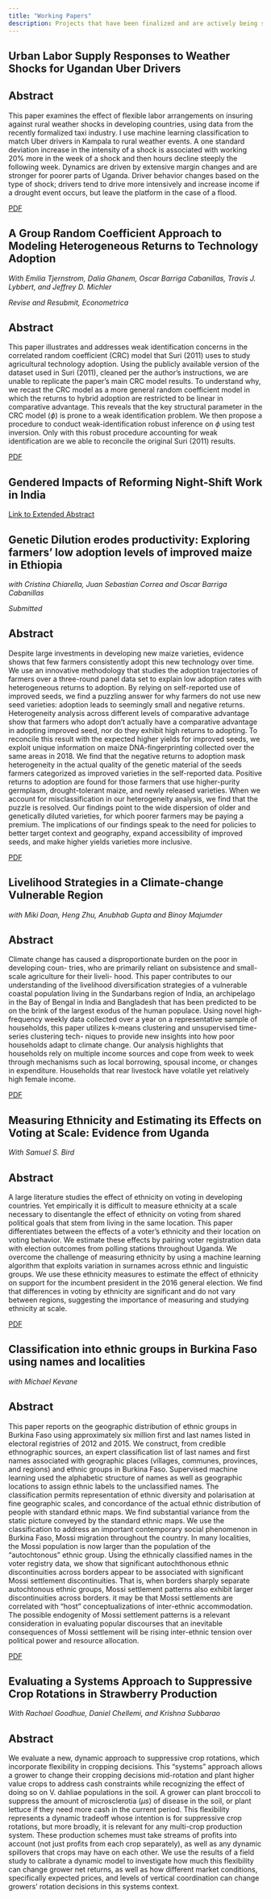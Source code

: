 ```yaml
---
title: "Working Papers"
description: Projects that have been finalized and are actively being submitted for publication.
---
```


## Urban Labor Supply Responses to Weather Shocks for Ugandan Uber Drivers

:::{.callout-note collapse="true"}
## Abstract

This paper examines the effect of flexible labor arrangements on insuring against rural weather shocks in developing countries, using data from the recently formalized taxi industry. I use machine learning classification to match Uber drivers in Kampala to rural weather events. A one standard deviation increase in the intensity of a shock is associated with working 20% more in the week of a shock and then hours decline steeply the following week. Dynamics are driven by extensive margin changes and are stronger for poorer parts of Uganda. Driver behavior changes based on the type of shock; drivers tend to drive more intensively and increase income if a drought event occurs, but leave the platform in the case of a flood.
:::


[PDF](https://drive.google.com/file/d/1G9R6lIEuhbn38x31gmkEavoAG9AtNx0s/view?usp=sharing){.btn .btn-outline-primary .btn role="button"}

## A Group Random Coefficient Approach to Modeling Heterogeneous Returns to Technology Adoption

*With Emilia Tjernstrom, Dalia Ghanem, Oscar Barriga Cabanillas, Travis J. Lybbert, and Jeffrey D. Michler*

*Revise and Resubmit, Econometrica*

:::{.callout-note collapse="true"}
## Abstract

This paper illustrates and addresses weak identification concerns in the correlated random coefficient (CRC) model that Suri (2011) uses to study agricultural technology adoption.
Using the publicly available version of the dataset used in Suri (2011), cleaned per the author's instructions, we are unable to replicate the paper's main CRC model results.
To understand why, we recast the CRC model as a more general random coefficient model in which the returns to hybrid adoption are restricted to be linear in comparative advantage.
This reveals that the key structural parameter in the CRC model ($\phi$) is prone to a weak identification problem.
We then propose a procedure to conduct weak-identification robust inference on $\phi$ using test inversion.
Only with this robust procedure accounting for weak identification are we able to reconcile the original Suri (2011) results.
:::

[PDF](https://drive.google.com/file/d/1CoQelaFIoGswFv4Kh_kMAIw42cjhuOEU/view?usp=sharing){.btn .btn-outline-primary .btn role="button"}

## Gendered Impacts of Reforming Night-Shift Work in India

[Link to Extended Abstract](https://drive.google.com/file/d/1SZofJ2SmoJabcdUJPwwzwBWB4Fvv5gAn/view?usp=sharing){.btn .btn-outline-primary .btn role="button"}


## Genetic Dilution erodes productivity: Exploring farmers’ low adoption levels of improved maize in Ethiopia

*with Cristina Chiarella, Juan Sebastian Correa and Oscar Barriga Cabanillas*

*Submitted*

:::{.callout-note collapse="true"}
## Abstract

Despite large investments in developing new maize varieties, evidence shows that few farmers
consistently adopt this new technology over time. We use an innovative methodology that
studies the adoption trajectories of farmers over a three-round panel data set to explain low
adoption rates with heterogeneous returns to adoption. By relying on self-reported use of
improved seeds, we find a puzzling answer for why farmers do not use new seed varieties:
adoption leads to seemingly small and negative returns. Heterogeneity analysis across different
levels of comparative advantage show that farmers who adopt don’t actually have a comparative
advantage in adopting improved seed, nor do they exhibit high returns to adopting. To reconcile
this result with the expected higher yields for improved seeds, we exploit unique information
on maize DNA-fingerprinting collected over the same areas in 2018. We find that the negative
returns to adoption mask heterogeneity in the actual quality of the genetic material of the seeds
farmers categorized as improved varieties in the self-reported data. Positive returns to adoption
are found for those farmers that use higher-purity germplasm, drought-tolerant maize, and newly
released varieties. When we account for misclassification in our heterogeneity analysis, we find
that the puzzle is resolved. Our findings point to the wide dispersion of older and genetically
diluted varieties, for which poorer farmers may be paying a premium. The implications of our findings speak to the need for policies to better target context and geography, expand accessibility of improved seeds, and make higher yields varieties more inclusive.
:::

[PDF](https://drive.google.com/file/d/1sqC0W1mUMzPzQreimT22qnqsnNlIj3bc/view?usp=sharing){.btn .btn-outline-primary .btn role="button"}


## Livelihood Strategies in a Climate-change Vulnerable Region

*with Miki Doan, Heng Zhu, Anubhab Gupta and Binoy Majumder*

:::{.callout-note collapse="true"}
## Abstract

Climate change has caused a disproportionate burden on the poor in developing coun-
tries, who are primarily reliant on subsistence and small-scale agriculture for their liveli-
hood. This paper contributes to our understanding of the livelihood diversification
strategies of a vulnerable coastal population living in the Sundarbans region of India,
an archipelago in the Bay of Bengal in India and Bangladesh that has been predicted
to be on the brink of the largest exodus of the human populace. Using novel high-
frequency weekly data collected over a year on a representative sample of households,
this paper utilizes k-means clustering and unsupervised time-series clustering tech-
niques to provide new insights into how poor households adapt to climate change. Our
analysis highlights that households rely on multiple income sources and cope from week
to week through mechanisms such as local borrowing, spousal income, or changes in
expenditure. Households that rear livestock have volatile yet relatively high female
income.
:::

[PDF](https://scholar.google.com/scholar_url?url=https://ageconsearch.umn.edu/record/322365/files/24195.pdf&hl=en&sa=T&oi=gsb-gga&ct=res&cd=2&d=12962046704729585600&ei=7e1vY4C5MIqUy9YP-OmKyAQ&scisig=AAGBfm2aaJtfS_KnDh5hRc47a4cZxX41aw){.btn .btn-outline-primary .btn role="button"}


## Measuring Ethnicity and Estimating its Effects on Voting at Scale: Evidence from Uganda

*With Samuel S. Bird*

:::{.callout-note collapse="true"}
## Abstract

A large literature studies the effect of ethnicity on voting in developing countries. Yet empirically it is difficult to measure ethnicity at a scale necessary to disentangle the effect of ethnicity on voting from shared political goals that stem from living in the same location. This paper differentiates between the effects of a voter's ethnicity and their location on voting behavior. We estimate these effects by pairing voter registration data with election outcomes from polling stations throughout Uganda. We overcome the challenge of measuring ethnicity by using a machine learning algorithm that exploits variation in surnames across ethnic and linguistic groups. We use these ethnicity measures to estimate the effect of ethnicity on support for the incumbent president in the 2016 general election. We find that differences in voting by ethnicity are significant and do not vary between regions, suggesting the importance of measuring and studying ethnicity at scale.
:::

[PDF](https://drive.google.com/file/d/1Tdmr2_4DCSXIt_Q7tq1omglsgn249VgE/view?usp=sharing){.btn .btn-outline-primary .btn role="button"}

## Classification into ethnic groups in Burkina Faso using names and localities

*with Michael Kevane*

:::{.callout-note collapse="true"}
## Abstract

This paper reports on the geographic distribution of ethnic groups in Burkina Faso
using approximately six million first and last names listed in electoral registries of 2012 and 2015.
We construct, from credible ethnographic sources, an expert classification list of last names and
first names associated with geographic places (villages, communes, provinces, and regions) and
ethnic groups in Burkina Faso. Supervised machine learning used the alphabetic structure of
names as well as geographic locations to assign ethnic labels to the unclassified names. The
classification permits representation of ethnic diversity and polarisation at fine geographic scales,
and concordance of the actual ethnic distribution of people with standard ethnic maps. We find
substantial variance from the static picture conveyed by the standard ethnic maps. We use the
classification to address an important contemporary social phenomenon in Burkina Faso, Mossi
migration throughout the country. In many localities, the Mossi population is now larger than the
population of the “autochtonous” ethnic group. Using the ethnically classified names in the voter
registry data, we show that significant autochthonous ethnic discontinuities across borders appear
to be associated with significant Mossi settlement discontinuities. That is, when borders sharply
separate autochtonous ethnic groups, Mossi settlement patterns also exhibit larger discontinuities
across borders. it may be that Mossi settlements are correlated with “host” conceptualizations of
inter-ethnic accommodation. The possible endogenity of Mossi settlement patterns is a relevant
consideration in evaluating popular discourses that an inevitable consequences of Mossi settlement
will be rising inter-ethnic tension over political power and resource allocation.
:::

[PDF](https://drive.google.com/file/d/1ZCS0c89GkS4hio5WEUrMSnqJ1FYeMd0V/view?usp=sharing){.btn .btn-outline-primary .btn role="button"}


## Evaluating a Systems Approach to Suppressive Crop Rotations in Strawberry Production

*With Rachael Goodhue, Daniel Chellemi, and Krishna Subbarao*

:::{.callout-note collapse="true"}
## Abstract

We evaluate a new, dynamic approach to suppressive crop rotations, which incorporate flexibility in cropping decisions. This “systems” approach allows a grower to change their cropping decisions mid-rotation and plant higher value crops to address cash constraints while recognizing the effect of doing so on V. dahliae populations in the soil. A grower can plant broccoli to suppress the amount of microsclerotia ($\mu s$) of disease in the soil, or plant lettuce if they need more cash in the current period. This flexibility represents a dynamic tradeoff whose intention is for suppressive crop rotations, but more broadly, it is relevant for any multi-crop production system. These production schemes must take streams of profits into account (not just profits from each crop separately), as well as any dynamic spillovers that crops may have on each other.  We use the results of a field study to calibrate a dynamic model to investigate how much this flexibility can change grower net returns, as well as how different market conditions, specifically expected prices, and levels of vertical coordination can change growers’ rotation decisions in this systems context.
:::
